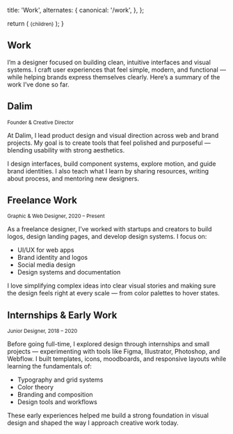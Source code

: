 
  title: 'Work',
  alternates: {
    canonical: '/work',
  },
};

  return (
    <small className="flex text-sm text-gray-500 -mt-3 mb-3">{children}</small>
  );
}

## Work
 
I’m a designer focused on building clean, intuitive interfaces and visual systems. I craft user experiences that feel simple, modern, and functional — while helping brands express themselves clearly. Here’s a summary of the work I’ve done so far.

## Dalim

<Small>Founder & Creative Director</Small>

At Dalim, I lead product design and visual direction across web and brand projects. My goal is to create tools that feel polished and purposeful — blending usability with strong aesthetics.

I design interfaces, build component systems, explore motion, and guide brand identities. I also teach what I learn by sharing resources, writing about process, and mentoring new designers.

## Freelance Work

<Small>Graphic & Web Designer, 2020 – Present</Small>

As a freelance designer, I’ve worked with startups and creators to build logos, design landing pages, and develop design systems. I focus on:

- UI/UX for web apps
- Brand identity and logos
- Social media design
- Design systems and documentation

I love simplifying complex ideas into clear visual stories and making sure the design feels right at every scale — from color palettes to hover states.

## Internships & Early Work

<Small>Junior Designer, 2018 – 2020</Small>

Before going full-time, I explored design through internships and small projects — experimenting with tools like Figma, Illustrator, Photoshop, and Webflow. I built templates, icons, moodboards, and responsive layouts while learning the fundamentals of:

- Typography and grid systems
- Color theory
- Branding and composition
- Design tools and workflows

These early experiences helped me build a strong foundation in visual design and shaped the way I approach creative work today.
